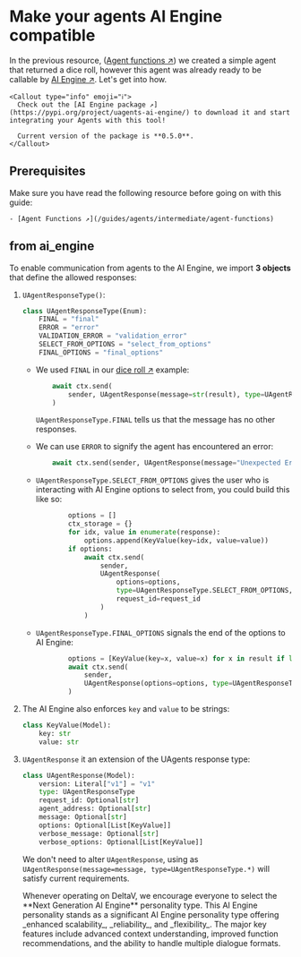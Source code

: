 
# Make your agents AI Engine compatible

 In the previous resource, ([Agent functions ↗️](/guides/agents/intermediate/agent-functions)) we created a simple agent that
 returned a dice roll, however this agent was already ready to be callable by [AI Engine ↗️](/concepts/ai-engine/ai-engine-intro). Let's get into how.

    <Callout type="info" emoji="ℹ️">
      Check out the [AI Engine package ↗️](https://pypi.org/project/uagents-ai-engine/) to download it and start integrating your Agents with this tool!

      Current version of the package is **0.5.0**.
    </Callout>

## Prerequisites

Make sure you have read the following resource before going on with this guide:

    - [Agent Functions ↗️](/guides/agents/intermediate/agent-functions)

## from ai_engine

To enable communication from agents to the AI Engine, we import **3 objects** that define the allowed responses:

1. `UAgentResponseType()`:

    ```python
    class UAgentResponseType(Enum):
        FINAL = "final"
        ERROR = "error"
        VALIDATION_ERROR = "validation_error"
        SELECT_FROM_OPTIONS = "select_from_options"
        FINAL_OPTIONS = "final_options"
    ```

    - We used `FINAL` in our [dice roll ↗️](/examples/intermediate/dice-roll) example:

        ```python
            await ctx.send(
                sender, UAgentResponse(message=str(result), type=UAgentResponseType.FINAL)
            )
        ```

        `UAgentResponseType.FINAL` tells us that the message has no other responses.


    - We can use `ERROR` to signify the agent has encountered an error:

        ```python
            await ctx.send(sender, UAgentResponse(message="Unexpected Error", type=UAgentResponseType.ERROR))

        ```

    - `UAgentResponseType.SELECT_FROM_OPTIONS` gives the user who is interacting with AI Engine options to select from, you could build this like so:

        ```python
                options = []
                ctx_storage = {}
                for idx, value in enumerate(response):
                    options.append(KeyValue(key=idx, value=value))
                if options:
                    await ctx.send(
                        sender,
                        UAgentResponse(
                            options=options,
                            type=UAgentResponseType.SELECT_FROM_OPTIONS,
                            request_id=request_id
                        )
                    )
        ```

    - `UAgentResponseType.FINAL_OPTIONS` signals the end of the options to AI Engine:

        ```python
                options = [KeyValue(key=x, value=x) for x in result if len(x) > 1]
                await ctx.send(
                    sender,
                    UAgentResponse(options=options, type=UAgentResponseType.FINAL_OPTIONS),
                )
        ```

2. The AI Engine also enforces `key` and `value` to be strings:

    ```python
    class KeyValue(Model):
        key: str
        value: str
    ```

3. `UAgentResponse` it an extension of the UAgents response type:

    ```python
    class UAgentResponse(Model):
        version: Literal["v1"] = "v1"
        type: UAgentResponseType
        request_id: Optional[str]
        agent_address: Optional[str]
        message: Optional[str]
        options: Optional[List[KeyValue]]
        verbose_message: Optional[str]
        verbose_options: Optional[List[KeyValue]]
    ```

    We don't need to alter `UAgentResponse`, using as `UAgentResponse(message=message, type=UAgentResponseType.*)` will
    satisfy current requirements.

    <Callout type="warning" emoji="⚠️">
      Whenever operating on DeltaV, we encourage everyone to select the **Next Generation AI Engine** personality type. This AI Engine personality stands as a significant AI Engine personality type offering _enhanced scalability_, _reliability_, and _flexibility_. The major key features include advanced context understanding, improved function recommendations, and the ability to handle multiple dialogue formats.
    </Callout>
